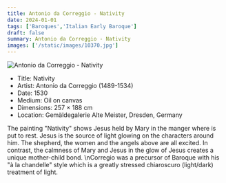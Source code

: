 ```yaml
---
title: Antonio da Correggio - Nativity
date: 2024-01-01
tags: ['Baroques','Italian Early Baroque']
draft: false
summary: Antonio da Correggio - Nativity
images: ['/static/images/10370.jpg']
---
```


![Antonio da Correggio - Nativity](/static/images/10370.jpg)

* Title: Nativity
* Artist: Antonio da Correggio (1489-1534)
* Date: 1530
* Medium: Oil on canvas
* Dimensions: 257 × 188 cm
* Location: Gemäldegalerie Alte Meister, Dresden, Germany

The painting \"Nativity\" shows Jesus held by Mary in the manger where is put to rest. Jesus is the source of light glowing on the characters around him. The shepherd, the women and the angels above are all excited. In contrast, the calmness of Mary and Jesus in the glow of Jesus creates a unique mother-child bond. \nCorregio was a precursor of Baroque with his \"à la chandelle\" style which is a greatly stressed chiaroscuro (light/dark) treatment of light. 
